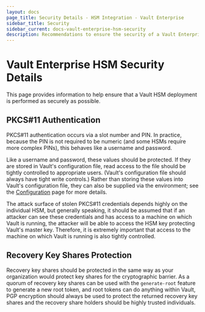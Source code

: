```yaml
---
layout: docs
page_title: Security Details - HSM Integration - Vault Enterprise
sidebar_title: Security
sidebar_current: docs-vault-enterprise-hsm-security
description: Recommendations to ensure the security of a Vault Enterprise HSM deployment.
---
```


# Vault Enterprise HSM Security Details

This page provides information to help ensure that a Vault HSM deployment is
performed as securely as possible.

## PKCS#11 Authentication

PKCS#11 authentication occurs via a slot number and PIN. In practice, because
the PIN is not required to be numeric (and some HSMs require more complex
PINs), this behaves like a username and password.

Like a username and password, these values should be protected. If they are
stored in Vault's configuration file, read access to the file should be tightly
controlled to appropriate users. (Vault's configuration file should always have
tight write controls.) Rather than storing these values into Vault's
configuration file, they can also be supplied via the environment; see the
[Configuration](/docs/configuration/seal/pkcs11.html) page for more details.

The attack surface of stolen PKCS#11 credentials depends highly on the
individual HSM, but generally speaking, it should be assumed that if an
attacker can see these credentials and has access to a machine on which Vault
is running, the attacker will be able to access the HSM key protecting Vault's
master key. Therefore, it is extremely important that access to the machine on
which Vault is running is also tightly controlled.

## Recovery Key Shares Protection

Recovery key shares should be protected in the same way as your organization
would protect key shares for the cryptographic barrier. As a quorum of recovery
key shares can be used with the `generate-root` feature to generate a new root
token, and root tokens can do anything within Vault, PGP encryption should
always be used to protect the returned recovery key shares and the recovery
share holders should be highly trusted individuals.
